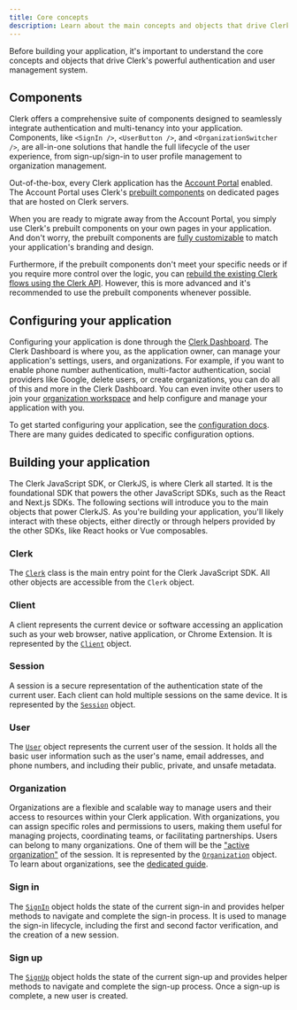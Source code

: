 ```yaml
---
title: Core concepts
description: Learn about the main concepts and objects that drive Clerk's powerful authentication and user management system.
---
```


Before building your application, it's important to understand the core concepts and objects that drive Clerk's powerful authentication and user management system.

## Components

Clerk offers a comprehensive suite of components designed to seamlessly integrate authentication and multi-tenancy into your application. Components, like `<SignIn />`, `<UserButton />`, and `<OrganizationSwitcher />`, are all-in-one solutions that handle the full lifecycle of the user experience, from sign-up/sign-in to user profile management to organization management.

Out-of-the-box, every Clerk application has the [Account Portal](/docs/customization/account-portal/overview) enabled. The Account Portal uses Clerk's [prebuilt components](/docs/components/overview) on dedicated pages that are hosted on Clerk servers.

When you are ready to migrate away from the Account Portal, you simply use Clerk's prebuilt components on your own pages in your application. And don't worry, the prebuilt components are [fully customizable](/docs/customization/overview) to match your application's branding and design.

Furthermore, if the prebuilt components don't meet your specific needs or if you require more control over the logic, you can [rebuild the existing Clerk flows using the Clerk API](/docs/custom-flows/overview). However, this is more advanced and it's recommended to use the prebuilt components whenever possible.

## Configuring your application

Configuring your application is done through the [Clerk Dashboard](https://dashboard.clerk.com). The Clerk Dashboard is where you, as the application owner, can manage your application's settings, users, and organizations. For example, if you want to enable phone number authentication, multi-factor authentication, social providers like Google, delete users, or create organizations, you can do all of this and more in the Clerk Dashboard. You can even invite other users to join your [organization workspace](/docs/organizations/organization-workspaces) and help configure and manage your application with you.

To get started configuring your application, see the [configuration docs](/docs/authentication/overview). There are many guides dedicated to specific configuration options.

## Building your application

The Clerk JavaScript SDK, or ClerkJS, is where Clerk all started. It is the foundational SDK that powers the other JavaScript SDKs, such as the React and Next.js SDKs. The following sections will introduce you to the main objects that power ClerkJS. As you're building your application, you'll likely interact with these objects, either directly or through helpers provided by the other SDKs, like React hooks or Vue composables.

### Clerk

The [`Clerk`](/docs/references/javascript/clerk/clerk) class is the main entry point for the Clerk JavaScript SDK. All other objects are accessible from the `Clerk` object.

### Client

A client represents the current device or software accessing an application such as your web browser, native application, or Chrome Extension. It is represented by the [`Client`](/docs/references/javascript/client) object.

### Session

A session is a secure representation of the authentication state of the current user. Each client can hold multiple sessions on the same device. It is represented by the [`Session`](/docs/references/javascript/session) object.

### User

The [`User`](/docs/references/javascript/user) object represents the current user of the session. It holds all the basic user information such as the user's name, email addresses, and phone numbers, and including their public, private, and unsafe metadata.

### Organization

Organizations are a flexible and scalable way to manage users and their access to resources within your Clerk application. With organizations, you can assign specific roles and permissions to users, making them useful for managing projects, coordinating teams, or facilitating partnerships. Users can belong to many organizations. One of them will be the ["active organization"](/docs/organizations/overview#active-organization) of the session. It is represented by the [`Organization`](/docs/references/javascript/organization) object. To learn about organizations, see the [dedicated guide](/docs/organizations/overview).

### Sign in

The [`SignIn`](/docs/references/javascript/sign-in/sign-in) object holds the state of the current sign-in and provides helper methods to navigate and complete the sign-in process. It is used to manage the sign-in lifecycle, including the first and second factor verification, and the creation of a new session.

### Sign up

The [`SignUp`](/docs/references/javascript/sign-up/sign-up) object holds the state of the current sign-up and provides helper methods to navigate and complete the sign-up process. Once a sign-up is complete, a new user is created.
